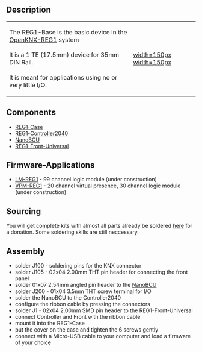 == Description ==

{|
|-
| The REG1-Base is the basic device in the [[OpenKNX-REG1]] system<br><br>
It is a 1 TE (17.5mm) device for 35mm DIN Rail.<br><br>
It is meant for applications using no or very little I/O.
| [[https://github.com/OpenKNX/OpenKNX-REG1/blob/main/doc/Renderings/OpenKNX_REG1_Base_Teaser_CATIA.png|width=150px]] [[https://github.com/OpenKNX/OpenKNX-REG1/blob/main/doc/Renderings/OpenKNX_REG1_Base_Teaser_CATIA_open.png|width=150px]]
|}

== Components ==

* [[REG1-Case]]
* [[REG1-Controller2040]]
* [[NanoBCU]]
* [[REG1-Front-Universal]]

== Firmware-Applications ==

* [[LM-REG1]] - 99 channel logic module (under construction)
* [[VPM-REG1]] - 20 channel virtual presence, 30 channel logic module (under construction)

== Sourcing ==

You will get complete kits with almost all parts already be soldered [http://spenden.openknx.de here] for a donation. Some soldering skills are still  neccessary.

== Assembly ==

* solder J100 - soldering pins for the KNX connector
* solder J105 - 02x04 2.00mm THT pin header for connecting the front panel
* solder 01x07 2.54mm angled pin header to the [[NanoBCU]]
* solder J200 - 01x04 3.5mm THT screw terminal for I/O
* solder the NanoBCU to the Controller2040
* configure the ribbon cable by pressing the connectors
* solder J1 - 02x04 2.00mm SMD pin header to the REG1-Front-Universal
* connect Controller and Front with the ribbon cable
* mount it into the REG1-Case
* put the cover on the case and tighten the 6 screws gently
* connect with a Micro-USB cable to your computer and load a firmware of your choice